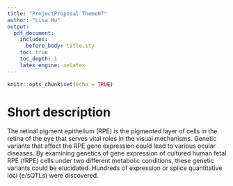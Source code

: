 ```yaml
---
title: "ProjectProposal Theme07"
author: "Lisa Hu"
output:
  pdf_document:
    includes:
      before_body: title.sty
    toc: true
    toc_depth: 1
    latex_engine: xelatex
---
```

```r
knitr::opts_chunk$set(echo = TRUE)
```
\pagenumbering{arabic}
\newpage
# Short description
The retinal pigment epithelium (RPE) is the pigmented layer of cells in the retina of the eye that serves vital roles in the visual mechanisms.
Genetic variants that affect the RPE gene expression could lead to various ocular diseases.
By examining genetics of gene expression of cultured human fetal RPE (fRPE) cells under two different metabolic conditions, these genetic variants could be elucidated.
Hundreds of expression or splice quantitative loci (e/sQTLs) were discovered.
